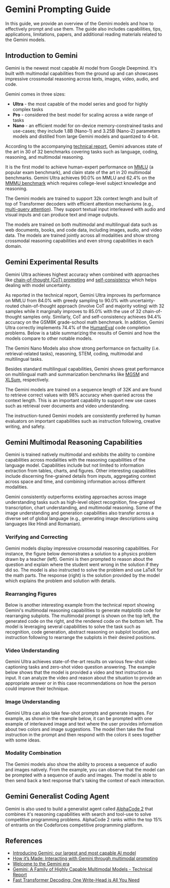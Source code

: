 # Gemini Prompting Guide


In this guide, we provide an overview of the Gemini models and how to effectively prompt and use them. The guide also includes capabilities, tips, applications, limitations, papers, and additional reading materials related to the Gemini models.

## Introduction to Gemini

Gemini is the newest most capable AI model from Google Deepmind. It's built with multimodal capabilities from the ground up and can showcases impressive crossmodal reasoning across texts, images, video, audio, and code. 

Gemini comes in three sizes: 

- **Ultra** - the most capable of the model series and good for highly complex tasks
- **Pro** - considered the best model for scaling across a wide range of tasks
- **Nano** - an efficient model for on-device memory-constrained tasks and use-cases; they include 1.8B (Nano-1) and 3.25B (Nano-2) parameters models and distilled from large Gemini models and quantized to 4-bit.

According to the accompanying [technical report](https://storage.googleapis.com/deepmind-media/gemini/gemini_1_report.pdf), Gemini advances state of the art in 30 of 32 benchmarks covering tasks such as language, coding, reasoning, and multimodal reasoning. 

It is the first model to achieve human-expert performance on [MMLU](https://paperswithcode.com/dataset/mmlu) (a popular exam benchmark), and claim state of the art in 20 multimodal benchmarks. Gemini Ultra achieves 90.0% on MMLU and 62.4% on the [MMMU benchmark](https://mmmu-benchmark.github.io/) which requires college-level subject knowledge and reasoning. 

The Gemini models are trained to support 32k context length and built of top of Transformer decoders with efficient attention mechanisms (e.g., [multi-query attention](https://arxiv.org/abs/1911.02150)). They support textual input interleaved with audio and visual inputs and can produce text and image outputs. 

<Screenshot src={GEMINI2} alt="GEMINI2" />

The models are trained on both multimodal and multilingual data such as web documents, books, and code data, including images, audio, and video data. The models are trained jointly across all modalities and show strong crossmodal reasoning capabilities and even strong capabilities in each domain. 

## Gemini Experimental Results

Gemini Ultra achieves highest accuracy when combined with approaches like [chain-of-thought (CoT) prompting](https://www.promptingguide.ai/techniques/cot) and [self-consistency](https://www.promptingguide.ai/techniques/consistency) which helps dealing with model uncertainty. 

As reported in the technical report, Gemini Ultra improves its performance on MMLU from 84.0% with greedy sampling to 90.0% with uncertainty-routed chain-of-thought approach (involve CoT and majority voting) with 32 samples while it marginally improves to 85.0% with the use of 32 chain-of-thought samples only. Similarly, CoT and self-consistency achieves 94.4% accuracy on the GSM8K grade-school math benchmark. In addition, Gemini Ultra correctly implements 74.4% of the [HumanEval](https://paperswithcode.com/dataset/humaneval) code completion problems. Below is a table summarizing the results of Gemini and how the models compare to other notable models.

<Screenshot src={GEMINI3} alt="GEMINI3" />

The Gemini Nano Models also show strong performance on factuality (i.e. retrieval-related tasks), reasoning, STEM, coding, multimodal and multilingual tasks.

Besides standard multilingual capabilities, Gemini shows great performance on multilingual math and summarization benchmarks like [MGSM](https://paperswithcode.com/dataset/mgsm) and [XLSum](https://paperswithcode.com/dataset/xl-sum), respectively.

The Gemini models are trained on a sequence length of 32K and are found to retrieve correct values with 98% accuracy when queried across the context length. This is an important capability to support new use cases such as retrieval over documents and video understanding. 

The instruction-tuned Gemini models are consistently preferred by human evaluators on important capabilities such as instruction following, creative writing, and safety.


## Gemini Multimodal Reasoning Capabilities

Gemini is trained natively multimodal and exhibits the ability to combine capabilities across modalities with the reasoning capabilities of the language model. Capabilities include but not limited to information extraction from tables, charts, and figures. Other interesting capabilities include discerning fine-grained details from inputs, aggregating context across space and time, and combining information across different modalities. 

Gemini consistently outperforms existing approaches across image understanding tasks such as high-level object recognition, fine-grained transcription, chart understanding, and multimodal reasoning. Some of the image understanding and generation capabilities also transfer across a diverse set of global language (e.g., generating image descriptions using languages like Hindi and Romanian).

### Verifying and Correcting

Gemini models display impressive crossmodal reasoning capabilities. For instance, the figure below demonstrates a solution to a physics problem drawn by a teacher (left). Gemini is then prompted to reason about the question and explain where the student went wrong in the solution if they did so. The model is also instructed to solve the problem and use LaTeX for the math parts. The response (right) is the solution provided by the model which explains the problem and solution with details. 

<Screenshot src={GEMINI1} alt="GEMINI1" />

### Rearranging Figures

Below is another interesting example from the technical report showing Gemini's multimodal reasoning capabilities to generate matplotlib code for rearranging subplots. The multimodal prompt is shown on the top left, the generated code on the right, and the rendered code on the bottom left. The model is leveraging several capabilities to solve the task such as recognition, code generation, abstract reasoning on subplot location, and instruction following to rearrange the subplots in their desired positions. 

<Screenshot src={GEMINI4} alt="GEMINI4" />

### Video Understanding

Gemini Ultra achieves state-of-the-art results on various few-shot video captioning tasks and zero-shot video question answering. The example below shows that the model is provided a video and text instruction as input. It can analyze the video and reason about the situation to provide an appropriate answer or in this case recommendations on how the person could improve their technique.

<Screenshot src={GEMINI5} alt="GEMINI5" />

### Image Understanding

Gemini Ultra can also take few-shot prompts and generate images. For example, as shown in the example below, it can be prompted with one example of interleaved image and text where the user provides information about two colors and image suggestions. The model then take the final instruction in the prompt and then respond with the colors it sees together with some ideas. 

<Screenshot src={GEMINI6} alt="GEMINI6" />

### Modality Combination

The Gemini models also show the ability to process a sequence of audio and images natively. From the example, you can observe that the model can be prompted with a sequence of audio and images. The model is able to then send back a text response that's taking the context of each interaction. 

<Screenshot src={GEMINI7} alt="GEMINI7" />

## Gemini Generalist Coding Agent

Gemini is also used to build a generalist agent called [AlphaCode 2](https://storage.googleapis.com/deepmind-media/AlphaCode2/AlphaCode2_Tech_Report.pdf) that combines it's reasoning capabilities with search and tool-use to solve competitive programming problems. AlphaCode 2 ranks within the top 15% of entrants on the Codeforces competitive programming platform.


## References

- [Introducing Gemini: our largest and most capable AI model](https://blog.google/technology/ai/google-gemini-ai/#sundar-note)
- [How it’s Made: Interacting with Gemini through multimodal prompting](https://developers.googleblog.com/2023/12/how-its-made-gemini-multimodal-prompting.html)
- [Welcome to the Gemini era](https://deepmind.google/technologies/gemini/#introduction)
- [Gemini: A Family of Highly Capable Multimodal Models - Technical Report](https://storage.googleapis.com/deepmind-media/gemini/gemini_1_report.pdf)
- [Fast Transformer Decoding: One Write-Head is All You Need](https://arxiv.org/abs/1911.02150)